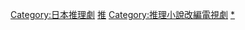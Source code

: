 {{Catnav|頁面分類|...|电影|推理電視劇|日本推理劇}}
{{Catnav|頁面分類|...|推理題材作品|推理電視劇‎|日本推理劇}}

[[Category:日本推理劇|Category:日本推理劇]]
[[Category:日本小說改編電視劇|推]]
[[Category:推理小說改編電視劇|Category:推理小說改編電視劇]]
[[Category:日本推理小說|*]]